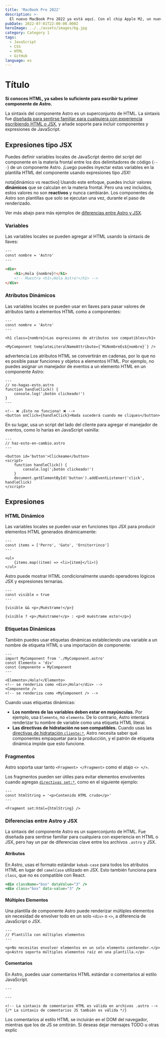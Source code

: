 ```yaml
---
title: 'MacBook Pro 2022'
description: >-
  El nuevo MacBook Pro 2022 ya está aquí. Con el chip Apple M2, un nuevo diseño y más, el nuevo MacBook Pro es la mejor laptop que Apple ha fabricado jamás.
pubDate: 2022-07-01T22:00:00.000Z
heroImage: ../../assets/images/bg.jpg
category: Category 1
tags:
  - JavaScript
  - CSS
  - HTML
  - GitHub
language: es
---
```


# Título

**Si conoces HTML, ya sabes lo suficiente para escribir tu primer componente de Astro.**

La sintaxis del componente Astro es un superconjunto de HTML. La sintaxis fue [diseñada para sentirse familiar para cualquiera con experiencia escribiendo HTML o JSX](#diferencias-entre-astro-y-jsx), y añade soporte para incluir componentes y expresiones de JavaScript.

## Expresiones tipo JSX

Puedes definir variables locales de JavaScript dentro del script del componente en la materia frontal entre los dos delimitadores de código (`---`) de un componente Astro. ¡Luego puedes inyectar estas variables en la plantilla HTML del componente usando expresiones tipo JSX!

nota\[dinámico vs reactivo]
Usando este enfoque, puedes incluir valores **dinámicos** que se calculan en la materia frontal. Pero una vez incluidos, estos valores no son **reactivos** y nunca cambiarán. Los componentes de Astro son plantillas que solo se ejecutan una vez, durante el paso de renderizado.

Ver más abajo para más ejemplos de [diferencias entre Astro y JSX](#diferencias-entre-astro-y-jsx).

### Variables

Las variables locales se pueden agregar al HTML usando la sintaxis de llaves:

```html
---
const nombre = 'Astro'
---

<div>
	<h1>¡Hola {nombre}!</h1>
	<!-- Muestra <h1>¡Hola Astro!</h1> -->
</div>
```

### Atributos Dinámicos

Las variables locales se pueden usar en llaves para pasar valores de atributos tanto a elementos HTML como a componentes:

```astro
---
const nombre = 'Astro'
---

<h1 class={nombre}>Las expresiones de atributos son compatibles</h1>

<MyComponent templateLiteralNameAttribute={`MiNombreEs${nombre}`} />
```

advertencia
Los atributos HTML se convertirán en cadenas, por lo que no es posible pasar funciones y objetos a elementos HTML.
Por ejemplo, no puedes asignar un manejador de eventos a un elemento HTML en un componente Astro:

```astro
---
// no-hagas-esto.astro
function handleClick() {
	console.log('¡botón clickeado!')
}
---

<!-- ❌ ¡Esto no funciona! ❌ -->
<button onClick={handleClick}>Nada sucederá cuando me cliques</button>
```

En su lugar, usa un script del lado del cliente para agregar el manejador de eventos, como lo harías en JavaScript vainilla:

```astro
---
// haz-esto-en-cambio.astro
---

<button id='button'>Clickeame</button>
<script>
	function handleClick() {
		console.log('¡botón clickeado!')
	}
	document.getElementById('button').addEventListener('click', handleClick)
</script>
```

## Expresiones

### HTML Dinámico

Las variables locales se pueden usar en funciones tipo JSX para producir elementos HTML generados dinámicamente:

```astro
---
const items = ['Perro', 'Gato', 'Ornitorrinco']
---

<ul>
	{items.map((item) => <li>{item}</li>)}
</ul>
```

Astro puede mostrar HTML condicionalmente usando operadores lógicos JSX y expresiones ternarias.

```astro
---
const visible = true
---

{visible && <p>¡Muéstrame!</p>}

{visible ? <p>¡Muéstrame!</p> : <p>O muéstrame esto!</p>}
```

### Etiquetas Dinámicas

También puedes usar etiquetas dinámicas estableciendo una variable a un nombre de etiqueta HTML o una importación de componente:

```astro
---
import MyComponent from './MyComponent.astro'
const Elemento = 'div'
const Componente = MyComponent
---

<Elemento>¡Hola!</Elemento>
<!-- se renderiza como <div>¡Hola!</div> -->
<Componente />
<!-- se renderiza como <MyComponent /> -->
```

Cuando usas etiquetas dinámicas:

- **Los nombres de las variables deben estar en mayúsculas.** Por ejemplo, usa `Elemento`, no `elemento`. De lo contrario, Astro intentará renderizar tu nombre de variable como una etiqueta HTML literal.
- **Las directivas de hidratación no son compatibles.** Cuando usas las [directivas de hidratación `cliente:*`](/es/conceptos-principales/componentes-de-marco/#hidratando-componentes-interactivos), Astro necesita saber qué componentes empaquetar para la producción, y el patrón de etiqueta dinámica impide que esto funcione.

### Fragmentos

Astro soporta usar tanto `<Fragment> </Fragment>` como el atajo `<> </>`.

Los fragmentos pueden ser útiles para evitar elementos envolventes cuando agregas [`directivas set:*`](/es/referencia/directivas-referencia/#sethtml), como en el siguiente ejemplo:

```astro
---
const htmlString = '<p>Contenido HTML crudo</p>'
---

<Fragment set:html={htmlString} />
```

### Diferencias entre Astro y JSX

La sintaxis del componente Astro es un superconjunto de HTML. Fue diseñada para sentirse familiar para cualquiera con experiencia en HTML o JSX, pero hay un par de diferencias clave entre los archivos `.astro` y JSX.

#### Atributos

En Astro, usas el formato estándar `kebab-case` para todos los atributos HTML en lugar del `camelCase` utilizado en JSX. Esto también funciona para `class`, que no es compatible con React.

```jsx
<div className="box" dataValue="3" />
<div class="box" data-value="3" />
```

#### Múltiples Elementos

Una plantilla de componente Astro puede renderizar múltiples elementos sin necesidad de envolver todo en un solo `<div>` o `<>`, a diferencia de JavaScript o JSX.

```astro
---
// Plantilla con múltiples elementos
---

<p>No necesitas envolver elementos en un solo elemento contenedor.</p>
<p>Astro soporta múltiples elementos raíz en una plantilla.</p>
```

#### Comentarios

En Astro, puedes usar comentarios HTML estándar o comentarios al estilo JavaScript.

```astro
---

---

<!-- La sintaxis de comentarios HTML es válida en archivos .astro -->{/* La sintaxis de comentarios JS también es válida */}
```

Los comentarios al estilo HTML se incluirán en el DOM del navegador, mientras que los de JS se omitirán. Si deseas dejar mensajes TODO u otras explic
